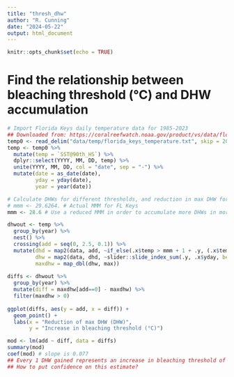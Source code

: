 ```yaml
---
title: "thresh_dhw"
author: "R. Cunning"
date: "2024-05-22"
output: html_document
---
```


```r
knitr::opts_chunk$set(echo = TRUE)
```

# Find the relationship between bleaching threshold (°C) and DHW accumulation

```r
# Import Florida Keys daily temperature data for 1985-2023
## Downloaded from: https://coralreefwatch.noaa.gov/product/vs/data/florida_keys.txt
temp0 <- read_delim("data/temp/florida_keys_temperature.txt", skip = 20, trim_ws = TRUE)
temp <- temp0 %>%
  mutate(temp = `SST@90th_HS`) %>%
  dplyr::select(YYYY, MM, DD, temp) %>%
  unite(YYYY, MM, DD, col = "date", sep = "-") %>%
  mutate(date = as_date(date),
         yday = yday(date),
         year = year(date))

# Calculate DHWs for different thresholds, and reduction in max DHW for each treshold
# mmm <- 29.6264. # Actual MMM for FL Keys
mmm <- 28.6 # Use a reduced MMM in order to accumulate more DHWs in more years for simulation purposes

dhwout <- temp %>%
  group_by(year) %>%
  nest() %>%
  crossing(add = seq(0, 2.5, 0.1)) %>%
  mutate(dhd = map2(data, add, ~if_else(.x$temp > mmm + 1 + .y, (.x$temp - mmm) / 7, 0)),
         dhw = map2(data, dhd, ~slider::slide_index_sum(.y, .x$yday, before = 84L)),
         maxdhw = map_dbl(dhw, max))
         
diffs <- dhwout %>%
  group_by(year) %>%
  mutate(diff = maxdhw[add==0] - maxdhw) %>%
  filter(maxdhw > 0)
         
ggplot(diffs, aes(y = add, x = diff)) + 
  geom_point() +
  labs(x = "Reduction of max DHW (DHW)",
       y = "Increase in bleaching threshold (°C)")

mod <- lm(add ~ diff, data = diffs)
summary(mod)
coef(mod) # slope is 0.077
## Every 1 DHW gained represents an increase in bleaching threshold of 0.077°C
## How to put confidence on this estimate?

```
